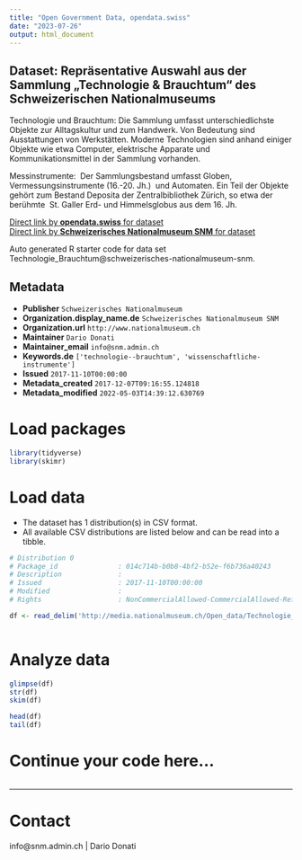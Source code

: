 ```yaml
---
title: "Open Government Data, opendata.swiss"
date: "2023-07-26"
output: html_document
---
```


## Dataset: Repräsentative Auswahl aus der Sammlung „Technologie & Brauchtum“ des Schweizerischen Nationalmuseums

Technologie und Brauchtum:
Die Sammlung umfasst unterschiedlichste Objekte zur Alltagskultur und zum Handwerk. Von Bedeutung sind Ausstattungen von Werkstätten. Moderne Technologien sind anhand einiger Objekte wie etwa Computer, elektrische Apparate und Kommunikationsmittel in der Sammlung vorhanden. 

Messinstrumente:
 Der Sammlungsbestand umfasst Globen, Vermessungsinstrumente (16.-20. Jh.)  und Automaten. Ein Teil der Objekte gehört zum Bestand Deposita der Zentralbibliothek Zürich, so etwa der berühmte  St. Galler Erd- und Himmelsglobus aus dem 16. Jh.

[Direct link by **opendata.swiss** for dataset](https://opendata.swiss/de/dataset/technologie_brauchtum)<br>
[Direct link by **Schweizerisches Nationalmuseum SNM** for dataset](https://www.nationalmuseum.ch/sammlung_online/)

Auto generated R starter code for data set Technologie_Brauchtum@schweizerisches-nationalmuseum-snm.

## Metadata

- **Publisher** `Schweizerisches Nationalmuseum`
- **Organization.display_name.de** `Schweizerisches Nationalmuseum SNM`
- **Organization.url** `http://www.nationalmuseum.ch`
- **Maintainer** `Dario Donati`
- **Maintainer_email** `info@snm.admin.ch`
- **Keywords.de** `['technologie--brauchtum', 'wissenschaftliche-instrumente']`
- **Issued** `2017-11-10T00:00:00`
- **Metadata_created** `2017-12-07T09:16:55.124818`
- **Metadata_modified** `2022-05-03T14:39:12.630769`


# Load packages

```r

library(tidyverse)
library(skimr)

```

# Load data

-   The dataset has 1 distribution(s) in CSV format.
-   All available CSV distributions are listed below and can be read into a tibble.

```r

# Distribution 0
# Package_id               : 014c714b-b0b8-4bf2-b52e-f6b736a40243
# Description              : 
# Issued                   : 2017-11-10T00:00:00
# Modified                 : 
# Rights                   : NonCommercialAllowed-CommercialAllowed-ReferenceRequired

df <- read_delim('http://media.nationalmuseum.ch/Open_data/Technologie_Brauchtum.csv')



```

# Analyze data

```r

glimpse(df)
str(df)
skim(df)

head(df)
tail(df)

```

# Continue your code here...

```r

```

------------------------------------------------------------------------

# Contact

info@snm.admin.ch | Dario Donati
